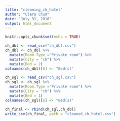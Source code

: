 ```yaml
---
title: "cleaning_ch_hotel"
author: "Clara Chun"
date: "July 31, 2016"
output: html_document
---
```


```r
knitr::opts_chunk$set(echo = TRUE)
```


```r
ch_dbl <- read_csv("ch_dbl.csv")
ch_dbl <- ch_dbl %>%
  mutate(Room.Type ="Private room") %>%
  mutate(City = "ch") %>%
  mutate(Bed = 2)
colnames(ch_dbl)[6] <- "Bed(s)"

ch_sgl <- read_csv("ch_sgl.csv")
ch_sgl <- ch_sgl %>%
  mutate(Room.Type ="Private room") %>%
  mutate(City = "ch") %>%
  mutate(Bed = 1)
colnames(ch_sgl)[6] <- "Bed(s)"

ch_final <- rbind(ch_sgl,ch_dbl)
write_csv(ch_final, path = "cleaned_ch_hotel.csv")
```

